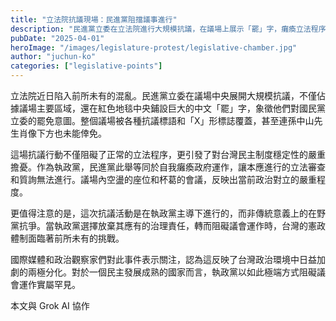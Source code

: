 ```yaml
---
title: "立法院抗議現場：民進黨阻擋議事進行"
description: "民進黨立委在立法院進行大規模抗議，在議場上展示「罷」字，癱瘓立法程序。"
pubDate: "2025-04-01"
heroImage: "/images/legislature-protest/legislative-chamber.jpg"
author: "juchun-ko"
categories: ["legislative-points"]
---
```


立法院近日陷入前所未有的混亂。民進黨立委在議場中央展開大規模抗議，不僅佔據議場主要區域，還在紅色地毯中央鋪設巨大的中文「罷」字，象徵他們對國民黨立委的罷免意圖。整個議場被各種抗議標語和「X」形標誌覆蓋，甚至連孫中山先生肖像下方也未能倖免。

這場抗議行動不僅阻礙了正常的立法程序，更引發了對台灣民主制度穩定性的嚴重擔憂。作為執政黨，民進黨此舉等同於自我癱瘓政府運作，讓本應進行的立法審查和質詢無法進行。議場內空盪的座位和杯葛的會議，反映出當前政治對立的嚴重程度。

更值得注意的是，這次抗議活動是在執政黨主導下進行的，而非傳統意義上的在野黨抗爭。當執政黨選擇放棄其應有的治理責任，轉而阻礙議會運作時，台灣的憲政體制面臨著前所未有的挑戰。

國際媒體和政治觀察家們對此事件表示關注，認為這反映了台灣政治環境中日益加劇的兩極分化。對於一個民主發展成熟的國家而言，執政黨以如此極端方式阻礙議會運作實屬罕見。

本文與 Grok AI 協作
